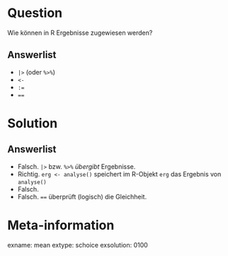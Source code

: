 Question
========

Wie können in R Ergebnisse zugewiesen werden?

Answerlist
----------
* `|>` (oder `%>%`)
* `<-`
* `:=`
* `==`

Solution
========

Answerlist
----------
* Falsch. `|>` bzw. `%>%` *übergibt* Ergebnisse.
* Richtig. `erg <- analyse()` speichert im R-Objekt `erg` das Ergebnis von `analyse()`
* Falsch. 
* Falsch. `==` überprüft (logisch) die Gleichheit.

Meta-information
================
exname: mean
extype: schoice
exsolution: 0100